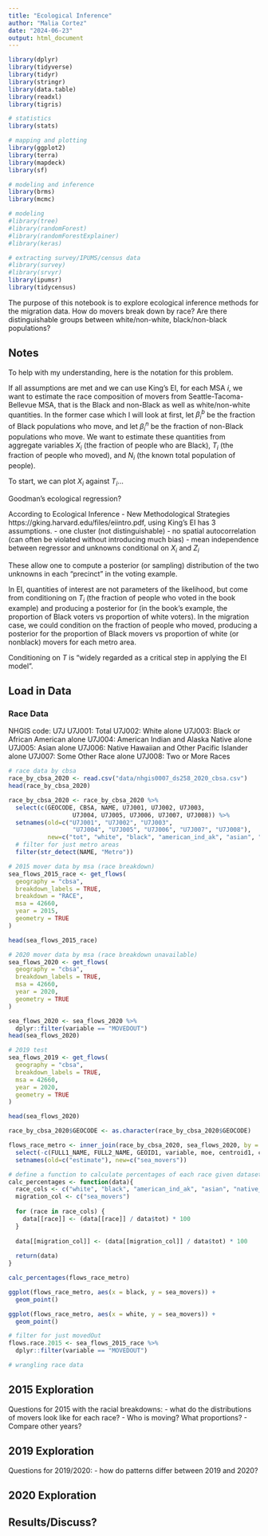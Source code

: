 ```yaml
---
title: "Ecological Inference"
author: "Malia Cortez"
date: "2024-06-23"
output: html_document
---
```


```r
library(dplyr)
library(tidyverse)
library(tidyr)
library(stringr)
library(data.table)
library(readxl)
library(tigris)

# statistics
library(stats)

# mapping and plotting
library(ggplot2)
library(terra)
library(mapdeck)
library(sf)

# modeling and inference
library(brms)
library(mcmc)

# modeling
#library(tree)
#library(randomForest)
#library(randomForestExplainer)
#library(keras)

# extracting survey/IPUMS/census data
#library(survey)
#library(srvyr)
library(ipumsr)
library(tidycensus)
```

The purpose of this notebook is to explore ecological inference methods for the migration data. How do movers break down by race? Are there distinguishable groups between white/non-white, black/non-black populations?

## Notes

To help with my understanding, here is the notation for this problem.

If all assumptions are met and we can use King's EI, for each MSA $i$, we want to estimate the race composition of movers from Seattle-Tacoma-Bellevue MSA, that is the Black and non-Black as well as white/non-white quantities. In the former case which I will look at first, let $\beta_{i}^b$ be the fraction of Black populations who move, and let $\beta_{i}^n$ be the fraction of non-Black populations who move. We want to estimate these quantities from aggregate variables $X_i$ (the fraction of people who are Black), $T_i$ (the fraction of people who moved), and $N_i$ (the known total population of people).

To start, we can plot $X_i$ against $T_i$...

Goodman's ecological regression?

According to Ecological Inference - New Methodological Strategies https://gking.harvard.edu/files/eiintro.pdf, using King's EI has 3 assumptions.
- one cluster (not distinguishable)
- no spatial autocorrelation (can often be violated without introducing much bias)
- mean independence between regressor and unknowns conditional on $X_i$ and $Z_i$

These allow one to compute a posterior (or sampling) distribution of the two unknowns in each "precinct" in the voting example.

In EI, quantities of interest are not parameters of the likelihood, but come from conditioning on $T_i$ (the fraction of people who voted in the book example) and producing a posterior for (in the book's example, the proportion of Black voters vs proportion of white voters). In the migration case, we could condition on the fraction of people who moved, producing a posterior for the proportion of Black movers vs proportion of white (or nonblack) movers for each metro area.

Conditioning on $T$ is "widely regarded as a critical step in applying the EI model".

## Load in Data
### Race Data
NHGIS code:  U7J
        U7J001:      Total
        U7J002:      White alone
        U7J003:      Black or African American alone
        U7J004:      American Indian and Alaska Native alone
        U7J005:      Asian alone
        U7J006:      Native Hawaiian and Other Pacific Islander alone
        U7J007:      Some Other Race alone
        U7J008:      Two or More Races
```r
# race data by cbsa
race_by_cbsa_2020 <- read.csv("data/nhgis0007_ds258_2020_cbsa.csv")
head(race_by_cbsa_2020)
```
```r
race_by_cbsa_2020 <- race_by_cbsa_2020 %>% 
  select(c(GEOCODE, CBSA, NAME, U7J001, U7J002, U7J003,
                  U7J004, U7J005, U7J006, U7J007, U7J008)) %>% 
  setnames(old=c("U7J001", "U7J002", "U7J003",
                  "U7J004", "U7J005", "U7J006", "U7J007", "U7J008"),
           new=c("tot", "white", "black", "american_ind_ak", "asian", "native_hawaiian_pi", "some_other_alone", "two_plus")) %>% 
  # filter for just metro areas
  filter(str_detect(NAME, "Metro"))

```

```r
# 2015 mover data by msa (race breakdown)
sea_flows_2015_race <- get_flows(
  geography = "cbsa",
  breakdown_labels = TRUE,
  breakdown = "RACE",
  msa = 42660,
  year = 2015,
  geometry = TRUE
)

head(sea_flows_2015_race)

# 2020 mover data by msa (race breakdown unavailable)
sea_flows_2020 <- get_flows(
  geography = "cbsa",
  breakdown_labels = TRUE,
  msa = 42660,
  year = 2020,
  geometry = TRUE
)

sea_flows_2020 <- sea_flows_2020 %>% 
  dplyr::filter(variable == "MOVEDOUT")
head(sea_flows_2020)

# 2019 test
sea_flows_2019 <- get_flows(
  geography = "cbsa",
  breakdown_labels = TRUE,
  msa = 42660,
  year = 2020,
  geometry = TRUE
)

head(sea_flows_2020)
```

```r
race_by_cbsa_2020$GEOCODE <- as.character(race_by_cbsa_2020$GEOCODE)

flows_race_metro <- inner_join(race_by_cbsa_2020, sea_flows_2020, by = c("GEOCODE" ="GEOID2")) %>% 
  select(-c(FULL1_NAME, FULL2_NAME, GEOID1, variable, moe, centroid1, centroid2)) %>% 
  setnames(old=c("estimate"), new=c("sea_movers"))
```


```r
# define a function to calculate percentages of each race given dataset
calc_percentages <- function(data){
  race_cols <- c("white", "black", "american_ind_ak", "asian", "native_hawaiian_pi", "some_other_alone", "two_plus")
  migration_col <- c("sea_movers")
  
  for (race in race_cols) {
    data[[race]] <- (data[[race]] / data$tot) * 100
  }
  
  data[[migration_col]] <- (data[[migration_col]] / data$tot) * 100
  
  return(data)
}
```

```r
calc_percentages(flows_race_metro)
```

```r
ggplot(flows_race_metro, aes(x = black, y = sea_movers)) +
  geom_point()
```

```r
ggplot(flows_race_metro, aes(x = white, y = sea_movers)) +
  geom_point()
```

```r
# filter for just movedOut
flows.race.2015 <- sea_flows_2015_race %>% 
  dplyr::filter(variable == "MOVEDOUT")
```
```r
# wrangling race data
```




## 2015 Exploration

Questions for 2015 with the racial breakdowns:
- what do the distributions of movers look like for each race?
- Who is moving? What proportions?
- Compare other years?

## 2019 Exploration

Questions for 2019/2020:
- how do patterns differ between 2019 and 2020?

## 2020 Exploration

## Results/Discuss?

```r

```


